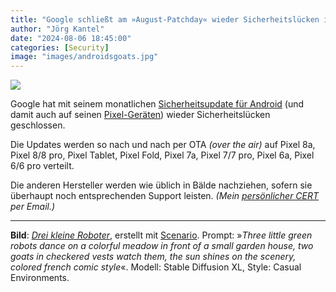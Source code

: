 ```yaml
---
title: "Google schließt am »August-Patchday« wieder Sicherheitslücken in Android"
author: "Jörg Kantel"
date: "2024-08-06 18:45:00"
categories: [Security]
image: "images/androidsgoats.jpg"
---
```


[![](images/androidsgoats-b.jpg)](https://www.flickr.com/photos/schockwellenreiter/53832749916/)

Google hat mit seinem monatlichen [Sicherheitsupdate für Android](https://source.android.com/docs/security/bulletin/2024-08-01?hl=de) (und damit auch auf seinen [Pixel-Geräten](https://source.android.com/docs/security/bulletin/pixel/2024-08-01?hl=de)) wieder Sicherheitslücken geschlossen.

Die Updates werden so nach und nach per OTA *(over the air)* auf Pixel 8a, Pixel 8/8 pro, Pixel Tablet, Pixel Fold, Pixel 7a, Pixel 7/7 pro, Pixel 6a, Pixel 6/6 pro verteilt.

Die anderen Hersteller werden wie üblich in Bälde nachziehen, sofern sie überhaupt noch entsprechenden Support leisten. *(Mein [persönlicher CERT](http://www.gwdg.de/~mreiman1/) per Email.)*

---

**Bild**: *[Drei kleine Roboter](https://www.flickr.com/photos/schockwellenreiter/53832749916/)*, erstellt mit [Scenario](http://cognitiones.kantel-chaos-team.de/technikgeschichte/rechnerundnetze/scenario.html). Prompt: »*Three little green robots dance on a colorful meadow in front of a small garden house, two goats in checkered vests watch them, the sun shines on the scenery, colored french comic style*«. Modell: Stable Diffusion XL, Style: Casual Environments.
